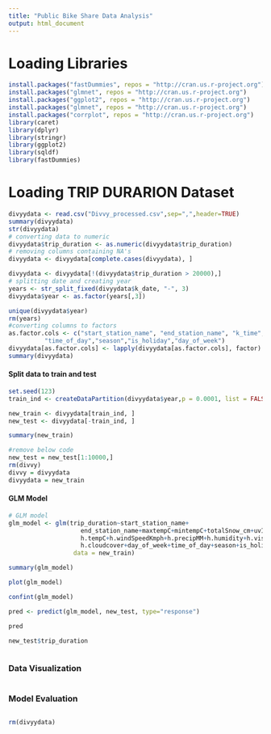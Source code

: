 ```yaml
---
title: "Public Bike Share Data Analysis"
output: html_document
--- 
```


# Loading Libraries #

```r
install.packages("fastDummies", repos = "http://cran.us.r-project.org")
install.packages("glmnet", repos = "http://cran.us.r-project.org")
install.packages("ggplot2", repos = "http://cran.us.r-project.org")
install.packages("glmnet", repos = "http://cran.us.r-project.org")
install.packages("corrplot", repos = "http://cran.us.r-project.org")
library(caret)
library(dplyr)
library(stringr)
library(ggplot2)
library(sqldf)
library(fastDummies)
```

# Loading TRIP DURARION Dataset #

```r
divyydata <- read.csv("Divvy_processed.csv",sep=",",header=TRUE)
summary(divyydata)
str(divyydata)
# converting data to numeric
divyydata$trip_duration <- as.numeric(divyydata$trip_duration)
# removing columns containing NA's
divyydata <- divyydata[complete.cases(divyydata), ] 

divyydata <- divyydata[!(divyydata$trip_duration > 20000),]
# splitting date and creating year
years <- str_split_fixed(divyydata$k_date, "-", 3)
divyydata$year <- as.factor(years[,3])

unique(divyydata$year)
rm(years)
#converting columns to factors
as.factor.cols <- c("start_station_name", "end_station_name", "k_time",
          "time_of_day","season","is_holiday","day_of_week")
divyydata[as.factor.cols] <- lapply(divyydata[as.factor.cols], factor)
summary(divyydata)

```

#### Split data to train and test 
```r
set.seed(123)
train_ind <- createDataPartition(divyydata$year,p = 0.0001, list = FALSE)

new_train <- divyydata[train_ind, ]
new_test <- divyydata[-train_ind, ]

summary(new_train)

#remove below code
new_test = new_test[1:10000,]
rm(divvy)
divvy = divyydata
divyydata = new_train
```

#### GLM Model
```r
# GLM model
glm_model <- glm(trip_duration~start_station_name+
                    end_station_name+maxtempC+mintempC+totalSnow_cm+uvIndex+
                    h.tempC+h.windSpeedKmph+h.precipMM+h.humidity+h.visibilityKM+
                    h.cloudcover+day_of_week+time_of_day+season+is_holiday,
                  data = new_train)

summary(glm_model)

plot(glm_model)

confint(glm_model)

pred <- predict(glm_model, new_test, type="response")

pred

new_test$trip_duration

```

```r


```

### Data Visualization ##
```r

```


### Model Evaluation ###

```r

```


```r
rm(divyydata)
```
